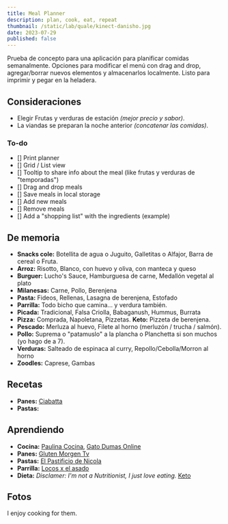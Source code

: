```yaml
---
title: Meal Planner
description: plan, cook, eat, repeat
thumbnail: /static/lab/quale/kinect-danisho.jpg
date: 2023-07-29
published: false
---
```


Prueba de concepto para una aplicación para planificar comidas semanalmente. Opciones para modificar el menú con drag and drop, agregar/borrar nuevos elementos y almacenarlos localmente. Listo para imprimir y pegar en la heladera.

<MealPlanner />

## Consideraciones

- Elegir Frutas y verduras de estación _(mejor precio y sabor)_.
- La viandas se preparan la noche anterior _(concatenar las comidas)_.

### To-do

- [] Print planner
- [] Grid / List view
- [] Tooltip to share info about the meal (like frutas y verduras de "temporadas")
- [] Drag and drop meals
- [] Save meals in local storage
- [] Add new meals
- [] Remove meals
- [] Add a "shopping list" with the ingredients (example)

## De memoria

- **Snacks cole:** Botellita de agua o Juguito, Galletitas o Alfajor, Barra de cereal o Fruta.
- **Arroz:** Risotto, Blanco, con huevo y oliva, con manteca y queso
- **Burguer:** Lucho's Sauce, Hamburguesa de carne, Medallón vegetal al plato
- **Milanesas:** Carne, Pollo, Berenjena
- **Pasta:** Fideos, Rellenas, Lasagna de berenjena, Estofado
- **Parrilla:** Todo bicho que camina... y verdura también.
- **Picada:** Tradicional, Falsa Criolla, Babaganush, Hummus, Burrata
- **Pizza:** Comprada, Napoletana, Pizzetas. **Keto:** Pizzeta de berenjena.
- **Pescado:** Merluza al huevo, Filete al horno (merluzón / trucha / salmón).
- **Pollo:** Suprema o "patamuslo" a la plancha o Planchetta si son muchos (yo hago de a 7).
- **Verduras:** Salteado de espinaca al curry, Repollo/Cebolla/Morron al horno
- **Zoodles:** Caprese, Gambas

## Recetas

- **Panes:** [Ciabatta](https://www.youtube.com/watch?v=yPRrMWc8UGM)
- **Pastas:**

## Aprendiendo

- **Cocina:** [Paulina Cocina](https://www.youtube.com/paulinacocina), [Gato Dumas Online](https://www.gatodumasonline.com.ar)
- **Panes:** [Gluten Morgen Tv](https://www.youtube.com/@GlutenMorgenTv)
- **Pastas:** [El Pastificio de Nicola](https://www.youtube.com/@ElPastificiodeNicola)
- **Parrilla:** [Locos x el asado](https://www.youtube.com/@LocosXelAsadoOficial)
- **Dieta:** _Disclamer: I'm not a Nutritionist, I just love eating._ [Keto](https://www.retocleanketo.com/vegetales-ideales-para-la-dieta-keto)

## Fotos

I enjoy cooking for them.
